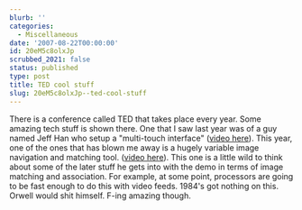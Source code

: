```yaml
---
blurb: ''
categories:
  - Miscellaneous
date: '2007-08-22T00:00:00'
id: 20eM5c8olxJp
scrubbed_2021: false
status: published
type: post
title: TED cool stuff
slug: 20eM5c8olxJp--ted-cool-stuff
---
```


There is a conference called TED that takes place every year. Some
amazing tech stuff is shown there. One that I saw last year was of
a guy named Jeff Han who setup a "multi-touch interface"
([video here](http://www.ted.com/index.php/talks/view/id/65)). This
year, one of the ones that has blown me away is a hugely variable
image navigation and matching tool.
([video here](http://www.ted.com/index.php/talks/view/id/129)).
This one is a little wild to think about some of the later stuff he
gets into with the demo in terms of image matching and association.
For example, at some point, processors are going to be fast enough
to do this with video feeds. 1984's got nothing on this. Orwell
would shit himself. F-ing amazing though.
